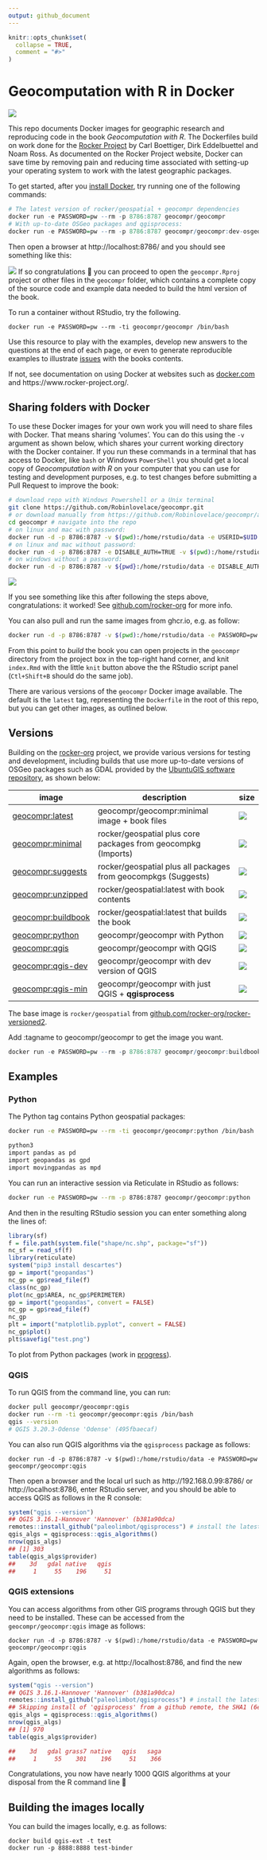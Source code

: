 ```yaml
---
output: github_document
---
```


<!-- README.md is generated from README.Rmd. Please edit that file -->

```r
knitr::opts_chunk$set(
  collapse = TRUE,
  comment = "#>"
)
```

# Geocomputation with R in Docker

<!-- badges: start -->
[![](https://img.shields.io/docker/pulls/geocompr/geocompr.svg)](https://hub.docker.com/r/geocompr/geocompr:)
<!-- badges: end -->

This repo documents Docker images for geographic research and reproducing code in the book *Geocomputation with R*.
The Dockerfiles build on work done for the [Rocker Project](https://www.rocker-project.org/) by Carl Boettiger, Dirk Eddelbuettel and Noam Ross.
As documented on the Rocker Project website, Docker can save time by removing pain and reducing time associated with setting-up your operating system to work with the latest geographic packages.

To get started, after you [install Docker](https://docs.docker.com/get-docker/), try running one of the following commands:

```r
# The latest version of rocker/geospatial + geocompr dependencies
docker run -e PASSWORD=pw --rm -p 8786:8787 geocompr/geocompr
# With up-to-date OSGeo packages and qgisprocess:
docker run -e PASSWORD=pw --rm -p 8786:8787 geocompr/geocompr:dev-osgeo
```

Then open a browser at http://localhost:8786/ and you should see something like this:

![](https://user-images.githubusercontent.com/1825120/79639334-33eb9f00-8183-11ea-8358-588fe17afe25.png)
If so congratulations 🎉 you can proceed to open the `geocompr.Rproj` project or other files in the `geocompr` folder, which contains a complete copy of the source code and example data needed to build the html version of the book.

To run a container without RStudio, try the following.

```
docker run -e PASSWORD=pw --rm -ti geocompr/geocompr /bin/bash
```

Use this resource to play with the examples, develop new answers to the questions at the end of each page, or even to generate reproducible examples to illustrate [issues](https://github.com/Robinlovelace/geocompr/issues) with the books contents.

If not, see documentation on using Docker at websites such as [docker.com](https://docs.docker.com/get-started/) and https://www.rocker-project.org/.

## Sharing folders with Docker

To use these Docker images for your own work you will need to share files with Docker.
That means sharing 'volumes'.
You can do this using the `-v` argument as shown below, which shares your current working directory with the Docker container.
If you run these commands in a terminal that has access to Docker, like `bash` or Windows `PowerShell` you should get a local copy of *Geocomputation with R* on your computer that you can use for testing and development purposes, e.g. to test changes before submitting a Pull Request to improve the book:

```bash
# download repo with Windows Powershell or a Unix terminal
git clone https://github.com/Robinlovelace/geocompr.git 
# or download manually from https://github.com/Robinlovelace/geocompr/archive/main.zip
cd geocompr # navigate into the repo
# on linux and mac with password:
docker run -d -p 8786:8787 -v $(pwd):/home/rstudio/data -e USERID=$UID -e PASSWORD=pw geocompr/geocompr:minimal
# on linux and mac without password:
docker run -d -p 8786:8787 -e DISABLE_AUTH=TRUE -v $(pwd):/home/rstudio/geocompr  geocompr/geocompr:minimal
# on windows without a password:
docker run -d -p 8786:8787 -v ${pwd}:/home/rstudio/data -e DISABLE_AUTH=TRUE robinlovelace/geocompr:minimal
```

![](https://user-images.githubusercontent.com/1825120/39538109-9b50e7ac-4e33-11e8-93b3-e00e95a79294.png)

If you see something like this after following the steps above, congratulations: it worked!
See [github.com/rocker-org](https://github.com/rocker-org/rocker/wiki/Using-the-RStudio-image#running-rstudio-server) for more info.

You can also pull and run the same images from ghcr.io, e.g. as follow:

```bash
docker run -d -p 8786:8787 -v $(pwd):/home/rstudio/data -e PASSWORD=pw ghcr.io/geocompr/geocompr:minimal
```

From this point to *build* the book you can open projects in the `geocompr` directory from the project box in the top-right hand corner, and  knit `index.Rmd` with the little `knit` button above the the RStudio script panel (`Ctl+Shift+B` should do the same job).

There are various versions of the `geocompr` Docker image available.
The default is the `latest` tag, representing the `Dockerfile` in the root of this repo, but you can get other images, as outlined below.

## Versions

Building on the [rocker-org](https://github.com/rocker-org/rocker-versioned/blob/master/README.md)  project, we provide various versions for testing and development, including builds that use more up-to-date versions of OSGeo packages such as GDAL provided by the [UbuntuGIS software repository](https://wiki.ubuntu.com/UbuntuGIS), as shown below:

image            | description                               | size   
---------------- | ----------------------------------------- | ------ 
[geocompr:latest](https://hub.docker.com/r/geocompr/geocompr)            |  geocompr/geocompr:minimal image + book files  | ![](https://img.shields.io/docker/image-size/geocompr/geocompr/latest)
[geocompr:minimal](https://hub.docker.com/r/geocompr/geocompr/minimal)   |  rocker/geospatial plus core packages from geocompkg (Imports) | ![](https://img.shields.io/docker/image-size/geocompr/geocompr/minimal)
[geocompr:suggests](https://hub.docker.com/r/geocompr/geocompr/suggests) |  rocker/geospatial plus all packages from geocompkgs (Suggests) | ![](https://img.shields.io/docker/image-size/geocompr/geocompr/suggests)
[geocompr:unzipped](https://hub.docker.com/r/geocompr/geocompr)          |  rocker/geospatial:latest with book contents  | ![](https://img.shields.io/docker/image-size/geocompr/geocompr/unzipped)
[geocompr:buildbook](https://hub.docker.com/r/geocompr/geocompr)         |  rocker/geospatial:latest that builds the book  | ![](https://img.shields.io/docker/image-size/geocompr/geocompr/buildbook)
[geocompr:python](https://hub.docker.com/r/geocompr/geocompr)            |  geocompr/geocompr with Python  | ![](https://img.shields.io/docker/image-size/geocompr/geocompr/python)
[geocompr:qgis](https://hub.docker.com/r/geocompr/geocompr)              |  geocompr/geocompr with QGIS  | ![](https://img.shields.io/docker/image-size/geocompr/geocompr/qgis)
[geocompr:qgis-dev](https://hub.docker.com/r/geocompr/geocompr)          |  geocompr/geocompr with dev version of QGIS  | ![](https://img.shields.io/docker/image-size/geocompr/geocompr/qgis-dev)
[geocompr:qgis-min](https://hub.docker.com/r/geocompr/geocompr)          |  geocompr/geocompr with just QGIS + **qgisprocess**  | ![](https://img.shields.io/docker/image-size/geocompr/geocompr/qgis-min)

The base image is `rocker/geospatial` from [github.com/rocker-org/rocker-versioned2](https://github.com/rocker-org/rocker-versioned2).

Add :tagname to geocompr/geocompr to get the image you want.

<!-- To run the `buildbook` version (represented by the extension `-b` for most tags), for example, run the following command (with port and password set to a port of your preference): -->

```r
docker run -e PASSWORD=pw --rm -p 8786:8787 geocompr/geocompr:buildbook
```

## Examples

### Python

The Python tag contains Python geospatial packages:

```bash
docker run -e PASSWORD=pw --rm -ti geocompr/geocompr:python /bin/bash

python3
import pandas as pd
import geopandas as gpd
import movingpandas as mpd
```

You can run an interactive session via Reticulate in RStudio as follows:

```bash
docker run -e PASSWORD=pw --rm -p 8786:8787 geocompr/geocompr:python
```

And then in the resulting RStudio session you can enter something along the lines of:

```r
library(sf)
f = file.path(system.file("shape/nc.shp", package="sf"))
nc_sf = read_sf(f)
library(reticulate)
system("pip3 install descartes")
gp = import("geopandas")
nc_gp = gp$read_file(f)
class(nc_gp)
plot(nc_gp$AREA, nc_gp$PERIMETER)
gp = import("geopandas", convert = FALSE)
nc_gp = gp$read_file(f)
nc_gp
plt = import("matplotlib.pyplot", convert = FALSE)
nc_gp$plot()
plt$savefig("test.png")
```

To plot from Python packages (work in [progress](https://github.com/geocompr/docker/issues/12)).


### QGIS

To run QGIS from the command line, you can run:

```bash
docker pull geocompr/geocompr:qgis
docker run --rm -ti geocompr/geocompr:qgis /bin/bash
qgis --version
# QGIS 3.20.3-Odense 'Odense' (495fbaecaf)
```

You can also run QGIS algorithms via the `qgisprocess` package as follows:

```
docker run -d -p 8786:8787 -v $(pwd):/home/rstudio/data -e PASSWORD=pw geocompr/geocompr:qgis
```

Then open a browser and the local url such as http://192.168.0.99:8786/ or http://localhost:8786, enter RStudio server, and you should be able to access QGIS as follows in the R console:

```r
system("qgis --version")
## QGIS 3.16.1-Hannover 'Hannover' (b381a90dca)
remotes::install_github("paleolimbot/qgisprocess") # install the latest version of the package
qgis_algs = qgisprocess::qgis_algorithms()
nrow(qgis_algs)
## [1] 303
table(qgis_algs$provider)
##    3d   gdal native   qgis 
##     1     55    196     51 
```

### QGIS extensions

You can access algorithms from other GIS programs through QGIS but they need to be installed.
These can be accessed from the `geocompr/geocompr:qgis` image as follows:

```
docker run -d -p 8786:8787 -v $(pwd):/home/rstudio/data -e PASSWORD=pw geocompr/geocompr:qgis
```

Again, open the browser, e.g. at http://localhost:8786, and find the new algorithms as follows:


```r
system("qgis --version")
## QGIS 3.16.1-Hannover 'Hannover' (b381a90dca)
remotes::install_github("paleolimbot/qgisprocess") # install the latest version of the package
## Skipping install of 'qgisprocess' from a github remote, the SHA1 (6e378511) has not changed since last install.
qgis_algs = qgisprocess::qgis_algorithms()
nrow(qgis_algs)
## [1] 970
table(qgis_algs$provider)

##    3d   gdal grass7 native   qgis   saga 
##     1     55    301    196     51    366 
```

Congratulations, you now have nearly 1000 QGIS algorithms at your disposal from the R command line 🎉

## Building the images locally

You can build the images locally, e.g. as follows:

```
docker build qgis-ext -t test
docker run -p 8888:8888 test-binder
```

<!-- README last updated `r Sys.time()` -->

<!-- To build on different system configurations we provide tags that correspond to the following categories: -->

<!-- `baseimage-ubuntugis-setup-rpackages-buildbook` -->

<!-- ```{r} -->
<!-- baseimage = c( -->
<!--   base = "base" -->
<!-- ) -->
<!-- ``` -->

<!-- Ubuntugis options include using the `ubuntugis-unstable` and `ubuntugis-stable` repos. -->

<!-- ```{r} -->
<!-- ubuntugis = c( -->
<!--   no_ubuntugis = "default_repos", -->
<!--   unstable = "unstable", -->
<!--   ubuntugis_stable = "ubuntugis_stable" -->
<!-- ) -->
<!-- ``` -->

<!-- Setup options can include RStudio settings (yet to be added). -->

<!-- R package options relate to which R packages are installed on the image (yet to be added). -->

<!-- Buildbook options report whether or not the book is built: -->

<!-- ```{r} -->
<!-- buildbook = c( -->
<!--   no = "", -->
<!--   yes = "buildbook" -->
<!-- ) -->
<!-- ``` -->

<!-- We will create a 'build matrix' covering all combinations of these options (excluding the base image for now): -->

<!-- ```{r} -->
<!-- g = expand.grid(ubuntugis, buildbook, stringsAsFactors = FALSE) -->
<!-- g -->
<!-- ``` -->

<!-- These can be converted into tags as follows: -->

<!-- ```{r} -->
<!-- tag_df = tidyr::unite(g, tag) -->
<!-- tags = gsub(pattern = "__|^_|_$", replacement = "", tag_df$tag) -->
<!-- tags -->
<!-- ``` -->

<!-- We could write code to auto-generate Dockerfiles, as demonstrated in [rocker-org/rocker-versioned2](https://github.com/rocker-org/rocker-versioned2). -->

<!-- For now, to start the project going, we will manually edit the files, which can be created as follows: -->

<!-- ```{r, eval=FALSE} -->
<!-- new_dockerfiles = paste0("dockerfiles/Dockerfile_", tags) -->
<!-- new_dockerfiles -->
<!-- lapply(new_dockerfiles, file.copy, from = "rocker-ubuntugis-bookbuild/Dockerfile", TRUE) -->
<!-- ``` -->

<!-- Edit these files as appropriate: -->

<!-- ```{r, eval=FALSE} -->
<!-- file.edit("dockerfiles/Dockerfile_unstable") -->
<!-- ``` -->

<!-- Create a folder for each Dockerfile: -->

<!-- ```{r, eval=FALSE} -->
<!-- lapply(tags, dir.create) -->
<!-- lapply(tags, function(x) { -->
<!--   file.copy( -->
<!--     from = paste0("dockerfiles/Dockerfile_", x), -->
<!--     , to = paste0(x, "/Dockerfile"), -->
<!--     overwrite = TRUE) -->
<!-- }) -->
<!-- ``` -->

<!-- Build Docker files in this repo with the following command -->

<!-- ```bash -->
<!-- docker build unstable -->
<!-- ``` -->

